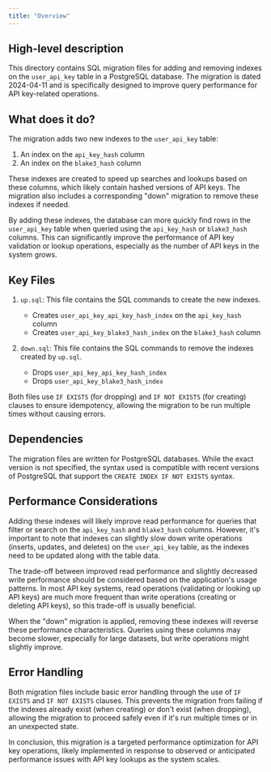 ```yaml
---
title: "Overview"
---
```


## High-level description
This directory contains SQL migration files for adding and removing indexes on the `user_api_key` table in a PostgreSQL database. The migration is dated 2024-04-11 and is specifically designed to improve query performance for API key-related operations.

## What does it do?
The migration adds two new indexes to the `user_api_key` table:
1. An index on the `api_key_hash` column
2. An index on the `blake3_hash` column

These indexes are created to speed up searches and lookups based on these columns, which likely contain hashed versions of API keys. The migration also includes a corresponding "down" migration to remove these indexes if needed.

By adding these indexes, the database can more quickly find rows in the `user_api_key` table when queried using the `api_key_hash` or `blake3_hash` columns. This can significantly improve the performance of API key validation or lookup operations, especially as the number of API keys in the system grows.

## Key Files

1. `up.sql`: This file contains the SQL commands to create the new indexes.
   - Creates `user_api_key_api_key_hash_index` on the `api_key_hash` column
   - Creates `user_api_key_blake3_hash_index` on the `blake3_hash` column

2. `down.sql`: This file contains the SQL commands to remove the indexes created by `up.sql`.
   - Drops `user_api_key_api_key_hash_index`
   - Drops `user_api_key_blake3_hash_index`

Both files use `IF EXISTS` (for dropping) and `IF NOT EXISTS` (for creating) clauses to ensure idempotency, allowing the migration to be run multiple times without causing errors.

## Dependencies
The migration files are written for PostgreSQL databases. While the exact version is not specified, the syntax used is compatible with recent versions of PostgreSQL that support the `CREATE INDEX IF NOT EXISTS` syntax.

## Performance Considerations
Adding these indexes will likely improve read performance for queries that filter or search on the `api_key_hash` and `blake3_hash` columns. However, it's important to note that indexes can slightly slow down write operations (inserts, updates, and deletes) on the `user_api_key` table, as the indexes need to be updated along with the table data.

The trade-off between improved read performance and slightly decreased write performance should be considered based on the application's usage patterns. In most API key systems, read operations (validating or looking up API keys) are much more frequent than write operations (creating or deleting API keys), so this trade-off is usually beneficial.

When the "down" migration is applied, removing these indexes will reverse these performance characteristics. Queries using these columns may become slower, especially for large datasets, but write operations might slightly improve.

## Error Handling
Both migration files include basic error handling through the use of `IF EXISTS` and `IF NOT EXISTS` clauses. This prevents the migration from failing if the indexes already exist (when creating) or don't exist (when dropping), allowing the migration to proceed safely even if it's run multiple times or in an unexpected state.

In conclusion, this migration is a targeted performance optimization for API key operations, likely implemented in response to observed or anticipated performance issues with API key lookups as the system scales.